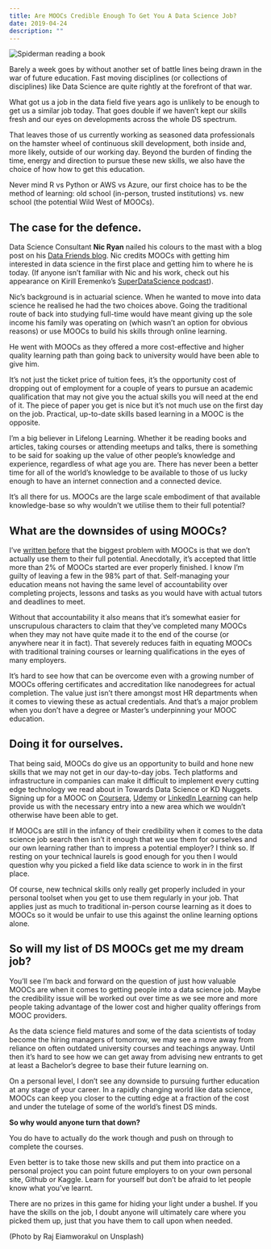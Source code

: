 ```yaml
---
title: Are MOOCs Credible Enough To Get You A Data Science Job?
date: 2019-04-24
description: ""
---
```

![Spiderman reading a book](/images/spiderman-reading.jpg)

Barely a week goes by without another set of battle lines being drawn in the war of future education. Fast moving disciplines (or collections of disciplines) like Data Science are quite rightly at the forefront of that war.

What got us a job in the data field five years ago is unlikely to be enough to get us a similar job today. That goes double if we haven’t kept our skills fresh and our eyes on developments across the whole DS spectrum.

That leaves those of us currently working as seasoned data professionals on the hamster wheel of continuous skill development, both inside and, more likely, outside of our working day. Beyond the burden of finding the time, energy and direction to pursue these new skills, we also have the choice of how how to get this education.

Never mind R vs Python or AWS vs Azure, our first choice has to be the method of learning: old school (in-person, trusted institutions) vs. new school (the potential Wild West of MOOCs).

## The case for the defence.

Data Science Consultant **Nic Ryan** nailed his colours to the mast with a blog post on his [Data Friends blog](https://www.datafriends.rocks/single-post/MOOCs-are-an-amazing-resource). Nic credits MOOCs with getting him interested in data science in the first place and getting him to where he is today. (If anyone isn’t familiar with Nic and his work, check out his appearance on Kirill Eremenko’s [SuperDataScience podcast](https://www.superdatascience.com/podcast/living-the-dream-with-data-science)).

Nic’s background is in actuarial science. When he wanted to move into data science he realised he had the two choices above. Going the traditional route of back into studying full-time would have meant giving up the sole income his family was operating on (which wasn’t an option for obvious reasons) or use MOOCs to build his skills through online learning.

He went with MOOCs as they offered a more cost-effective and higher quality learning path than going back to university would have been able to give him.

It’s not just the ticket price of tuition fees, it’s the opportunity cost of dropping out of employment for a couple of years to pursue an academic qualification that may not give you the actual skills you will need at the end of it. The piece of paper you get is nice but it’s not much use on the first day on the job. Practical, up-to-date skills based learning in a MOOC is the opposite.

I’m a big believer in Lifelong Learning. Whether it be reading books and articles, taking courses or attending meetups and talks, there is something to be said for soaking up the value of other people’s knowledge and experience, regardless of what age you are. There has never been a better time for all of the world’s knowledge to be available to those of us lucky enough to have an internet connection and a connected device.

It’s all there for us. MOOCs are the large scale embodiment of that available knowledge-base so why wouldn’t we utilise them to their full potential?

## What are the downsides of using MOOCs?

I’ve [written before](https://alanhylands.com/online-learning-data-science-broken/) that the biggest problem with MOOCs is that we don’t actually use them to their full potential. Anecdotally, it’s accepted that little more than 2% of MOOCs started are ever properly finished. I know I’m guilty of leaving a few in the 98% part of that. Self-managing your education means not having the same level of accountability over completing projects, lessons and tasks as you would have with actual tutors and deadlines to meet.

Without that accountability it also means that it’s somewhat easier for unscrupulous characters to claim that they’ve completed many MOOCs when they may not have quite made it to the end of the course (or anywhere near it in fact). That severely reduces faith in equating MOOCs with traditional training courses or learning qualifications in the eyes of many employers.

It’s hard to see how that can be overcome even with a growing number of MOOCs offering certificates and accreditation like nanodegrees for actual completion. The value just isn’t there amongst most HR departments when it comes to viewing these as actual credentials. And that’s a major problem when you don’t have a degree or Master’s underpinning your MOOC education.

## Doing it for ourselves.

That being said, MOOCs do give us an opportunity to build and hone new skills that we may not get in our day-to-day jobs. Tech platforms and infrastructure in companies can make it difficult to implement every cutting edge technology we read about in Towards Data Science or KD Nuggets. Signing up for a MOOC on [Coursera](https://www.coursera.org/), [Udemy](https://www.udemy.com) or [LinkedIn Learning](https://www.linkedin.com/learning/) can help provide us with the necessary entry into a new area which we wouldn’t otherwise have been able to get.

If MOOCs are still in the infancy of their credibility when it comes to the data science job search then isn’t it enough that we use them for ourselves and our own learning rather than to impress a potential employer? I think so. If resting on your technical laurels is good enough for you then I would question why you picked a field like data science to work in in the first place.

Of course, new technical skills only really get properly included in your personal toolset when you get to use them regularly in your job. That applies just as much to traditional in-person course learning as it does to MOOCs so it would be unfair to use this against the online learning options alone.

## So will my list of DS MOOCs get me my dream job?

You’ll see I’m back and forward on the question of just how valuable MOOCs are when it comes to getting people into a data science job. Maybe the credibility issue will be worked out over time as we see more and more people taking advantage of the lower cost and higher quality offerings from MOOC providers.

As the data science field matures and some of the data scientists of today become the hiring managers of tomorrow, we may see a move away from reliance on often outdated university courses and teachings anyway. Until then it’s hard to see how we can get away from advising new entrants to get at least a Bachelor’s degree to base their future learning on.

On a personal level, I don’t see any downside to pursuing further education at any stage of your career. In a rapidly changing world like data science, MOOCs can keep you closer to the cutting edge at a fraction of the cost and under the tutelage of some of the world’s finest DS minds.

**So why would anyone turn that down?**

You do have to actually do the work though and push on through to complete the courses.

Even better is to take those new skills and put them into practice on a personal project you can point future employers to on your own personal site, Github or Kaggle. Learn for yourself but don’t be afraid to let people know what you’ve learnt.

There are no prizes in this game for hiding your light under a bushel. If you have the skills on the job, I doubt anyone will ultimately care where you picked them up, just that you have them to call upon when needed.

(Photo by Raj Eiamworakul on Unsplash)